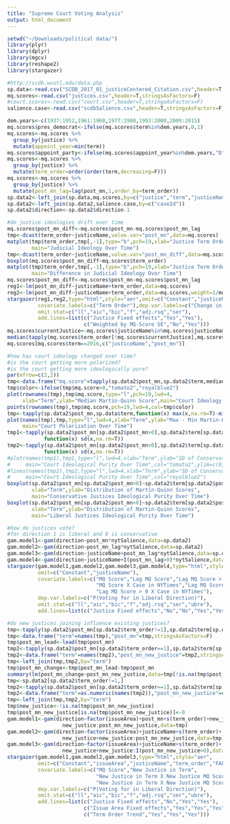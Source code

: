 ```yaml
---
title: "Supreme Court Voting Analysis"
output: html_document
---
```


```r
setwd("~/Downloads/political data/")
library(plyr)
library(dplyr)
library(mgcv)
library(reshape2)
library(stargazer)
```

```r
#http://scdb.wustl.edu/data.php
sp.data<-read.csv("SCDB_2017_01_justiceCentered_Citation.csv",header=T,stringsAsFactors=F)
mq.scores<-read.csv("justices.csv",header=T,stringsAsFactors=F)
#court.scores<-read.csv("court.csv",header=T,stringsAsFactors=F)
salience.case<-read.csv("scdbSalience.csv",header=T,stringsAsFactors=F)
```

```r
dem.years<-c(1937:1952,1961:1968,1977:1980,1993:2000,2009:2015)
mq.scores$pres_democrat<-ifelse(mq.scores$term%in%dem.years,0,1)
mq.scores<-mq.scores %>%
  group_by(justice) %>%
  mutate(appoint_year=min(term))
mq.scores$appoint_party<-ifelse(mq.scores$appoint_year%in%dem.years,"D","R")
mq.scores<-mq.scores %>%
  group_by(justice) %>%
  mutate(term_order=order(order(term,decreasing=F)))
mq.scores<-mq.scores %>%
  group_by(justice) %>%
  mutate(post_mn_lag=lag(post_mn,1,order_by=term_order))
sp.data2<-left_join(sp.data,mq.scores,by=c("justice","term","justiceName"))
sp.data2<-left_join(sp.data2,salience.case,by=c("caseId"))
sp.data2$direction<-sp.data2$direction-1
```

```r
#do justice ideologies drift over time
mq.scores$post_mn_diff<-mq.scores$post_mn-mq.scores$post_mn_lag
tmp<-dcast(term_order~justiceName,value.var="post_mn",data=mq.scores)
matplot(tmp$term_order,tmp[,-1],type="b",pch=19,xlab="Justice Term Order",ylab="Martin-Quinn Score",
        main="Judicial Ideology Over Time")
tmp<-dcast(term_order~justiceName,value.var="post_mn_diff",data=mq.scores)
boxplot(mq.scores$post_mn_diff~mq.scores$term_order)
matplot(tmp$term_order,tmp[,-1],type="b",pch=19,xlab="Justice Term Order",ylab="Martin-Quinn Score",
        main="Difference in Judicial Ideology Over Time")
mq.scores$post_mn_diff<-mq.scores$post_mn-mq.scores$post_mn_lag
reg1<-lm(post_mn_diff~justiceName+term_order,data=mq.scores)
reg2<-lm(post_mn_diff~justiceName+term_order,data=mq.scores,weight=1/mq.scores$post_sd)
stargazer(reg1,reg2,type="html",style="aer",omit=c("Constant","justiceName"),
          covariate.labels=c("Term Order"),dep.var.labels=c("Change in MQ-Score"),
          omit.stat=c("ll","aic","bic","f","adj.rsq","ser"),
          add.lines=list(c("Justice Fixed effects","Yes","Yes"),
                         c("Weighted by MQ-Score SE","No","Yes")))
mq.scores$currentJustice<-mq.scores$justiceName%in%mq.scores$justiceName[mq.scores$term==2016]
median(tapply(mq.scores$term_order[!mq.scores$currentJustice],mq.scores$term_order[!mq.scores$currentJustice],max))
mq.scores[mq.scores$term==2016,c("justiceName","post_mn")]
```

```r
#how has court ideology changed over time?
#is the court getting more polarized?
#is the court getting more ideologically pure?
par(mfrow=c(2,2))
tmp<-data.frame("mq.score"=tapply(sp.data2$post_mn,sp.data2$term,median,na.rm=T))
tmp$color<-ifelse(tmp$mq.score>0,"tomato2","royalblue2")
plot(rownames(tmp),tmp$mq.score,type="l",pch=19,lwd=4,
     xlab="Term",ylab="Median Martin-Quinn Score",main="Court Ideology Over Time")
points(rownames(tmp),tmp$mq.score,pch=19,lwd=4,col=tmp$color)
tmp<-tapply(sp.data2$post_mn,sp.data$term,function(x) max(x,na.rm=T)-min(x,na.rm=T))
plot(names(tmp),tmp,type="l",lwd=4,xlab="Term",ylab="Max - Min Martin-Quinn Score",
     main="Court Polarization Over Time")
tmp1<-tapply(sp.data2$post_mn[sp.data2$post_mn>0],sp.data2$term[sp.data2$post_mn>0],
            function(x) sd(x,na.rm=T))
tmp2<-tapply(sp.data2$post_mn[sp.data2$post_mn<0],sp.data2$term[sp.data2$post_mn<0],
            function(x) sd(x,na.rm=T))
#plot(names(tmp1),tmp1,type="l",lwd=4,xlab="Term",ylab="SD of Conservative and Liberal Justices",
#     main="Court Ideological Purity Over Time",col="tomato2",ylim=c(0,3))
#lines(names(tmp2),tmp2,type="l",lwd=4,xlab="Term",ylab="SD of Conservative and Liberal Justices",
#     main="Court Ideological Purity Over Time",col="royalblue2")
boxplot(sp.data2$post_mn[sp.data2$post_mn>0]~sp.data2$term[sp.data2$post_mn>0],col="tomato2",
        xlab="Term",ylab="Distribution of Martin-Quinn Scores",
        main="Conservative Justices Ideological Purity Over Time")
boxplot(sp.data2$post_mn[sp.data2$post_mn<0]~sp.data2$term[sp.data2$post_mn<0],col="royalblue2",
        xlab="Term",ylab="Distribution of Martin-Quinn Scores",
        main="Liberal Justices Ideological Purity Over Time")
```

```r
#how do justices vote?
#for direction 1 is liberal and 0 is conservative
gam.model1<-gam(direction~post_mn*nytSalience,data=sp.data2)
gam.model2<-gam(direction~post_mn_lag*nytSalience,data=sp.data2)
gam.model3<-gam(direction~justiceName+post_mn_lag*nytSalience,data=sp.data2)
gam.model4<-gam(direction~justiceName+I(post_mn_lag>0)*nytSalience,data=sp.data2)
stargazer(gam.model1,gam.model2,gam.model3,gam.model4,type="html",style="aer",
          omit=c("Constant","justiceName"),
          covariate.labels=c("MQ Score","Lag MQ Score","Lag MQ Score > 0","Case in NYTimes",
                             "MQ Score X Case in NYTimes","Lag MQ Score X Case in NYTimes",
                             "Lag MQ Score > 0 X Case in NYTimes"),
          dep.var.labels=c("P(Voting for in Liberal Direction)"),
          omit.stat=c("ll","aic","bic","f","adj.rsq","ser","ubre"),
          add.lines=list(c("Justice Fixed effects","No","No","Yes","Yes")))
```

```r
#do new justices joining influence existing justices?
tmp<-tapply(sp.data2$post_mn[sp.data2$term_order!=1],sp.data2$term[sp.data2$term_order!=1],mean,na.rm=T)
tmp<-data.frame("term"=names(tmp),"post_mn"=tmp,stringsAsFactors=F)
tmp$post_mn_lead<-lead(tmp$post_mn)
tmp2<-tapply(sp.data2$post_mn[sp.data2$term_order==1],sp.data2$term[sp.data2$term_order==1],mean,na.rm=T)
tmp2<-data.frame("term"=names(tmp2),"post_mn_new_justice"=tmp2,stringsAsFactors=F)
tmp<-left_join(tmp,tmp2,by="term")
tmp$post_mn_change<-tmp$post_mn_lead-tmp$post_mn
summary(lm(post_mn_change~post_mn_new_justice,data=tmp[!is.na(tmp$post_mn_change),]))
tmp<-sp.data2[sp.data2$term_order!=1,]
tmp2<-tapply(sp.data2$post_mn[sp.data2$term_order==1],sp.data2$term[sp.data2$term_order==1],mean,na.rm=T)
tmp2<-data.frame("term"=as.numeric(names(tmp2)),"post_mn_new_justice"=c(tmp2),stringsAsFactors=F)
tmp<-left_join(tmp,tmp2,by="term")
tmp$new_justice<-!is.na(tmp$post_mn_new_justice)
tmp$post_mn_new_justice[is.na(tmp$post_mn_new_justice)]<-0
gam.model1<-gam(direction~factor(issueArea)+post_mn+s(term_order)+new_justice+
                  new_justice:post_mn_new_justice,data=tmp)
gam.model2<-gam(direction~factor(issueArea)+justiceName+s(term_order)+
                  new_justice+new_justice:post_mn_new_justice,data=tmp)
gam.model3<-gam(direction~factor(issueArea)+justiceName+s(term_order)+
                  new_justice+new_justice:I(post_mn_new_justice>0),data=tmp)
stargazer(gam.model1,gam.model2,gam.model3,type="html",style="aer",
          omit=c("Constant","issueArea","justiceName","term_order","FALSE"),
          covariate.labels=c("MQ Score","New Justice in Term",
                             "New Justice in Term X New Justice MQ Score",
                             "New Justice in Term X New Justice MQ Score > 0"),
          dep.var.labels=c("P(Voting for in Liberal Direction)"),
          omit.stat=c("ll","aic","bic","f","adj.rsq","ser","ubre"),
          add.lines=list(c("Justice Fixed effects","No","Yes","Yes"),
                         c("Issue Area Fixed effects","Yes","Yes","Yes"),
                         c("Term Order Trend","Yes","Yes","Yes")))
```
